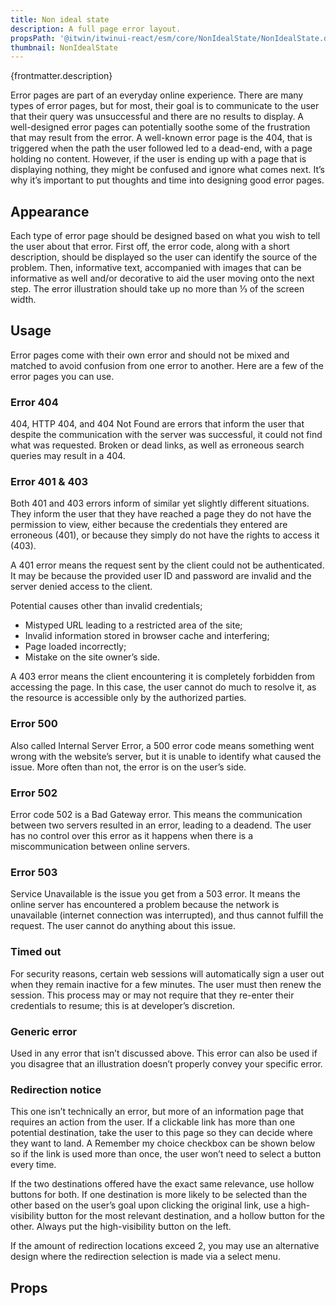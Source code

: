 ```yaml
---
title: Non ideal state
description: A full page error layout.
propsPath: '@itwin/itwinui-react/esm/core/NonIdealState/NonIdealState.d.ts'
thumbnail: NonIdealState
---
```



<p>{frontmatter.description}</p>

<LiveExample src='NonIdealState.Pagenotfound.tsx' truncate={false}>
  <AllExamples.NonIdealStatePagenotfoundExample client:load />
</LiveExample>

Error pages are part of an everyday online experience. There are many types of error pages, but for most, their goal is to communicate to the user that their query was unsuccessful and there are no results to display. A well-designed error pages can potentially soothe some of the frustration that may result from the error. A well-known error page is the 404, that is triggered when the path the user followed led to a dead-end, with a page holding no content. However, if the user is ending up with a page that is displaying nothing, they might be confused and ignore what comes next. It’s why it’s important to put thoughts and time into designing good error pages.

## Appearance

Each type of error page should be designed based on what you wish to tell the user about that error. First off, the error code, along with a short description, should be displayed so the user can identify the source of the problem. Then, informative text, accompanied with images that can be informative as well and/or decorative to aid the user moving onto the next step. The error illustration should take up no more than ⅓ of the screen width.

## Usage

Error pages come with their own error and should not be mixed and matched to avoid confusion from one error to another. Here are a few of the error pages you can use.

### Error 404

404, HTTP 404, and 404 Not Found are errors that inform the user that despite the communication with the server was successful, it could not find what was requested. Broken or dead links, as well as erroneous search queries may result in a 404.

### Error 401 & 403

Both 401 and 403 errors inform of similar yet slightly different situations. They inform the user that they have reached a page they do not have the permission to view, either because the credentials they entered are erroneous (401), or because they simply do not have the rights to access it (403).

<LiveExample src='NonIdealState.unauthorized.tsx' truncate={false}>
  <AllExamples.NonIdealStateUnauthorizedExample client:load />
</LiveExample>

A 401 error means the request sent by the client could not be authenticated. It may be because the provided user ID and password are invalid and the server denied access to the client.

Potential causes other than invalid credentials;

- Mistyped URL leading to a restricted area of the site;
- Invalid information stored in browser cache and interfering;
- Page loaded incorrectly;
- Mistake on the site owner’s side.

A 403 error means the client encountering it is completely forbidden from accessing the page. In this case, the user cannot do much to resolve it, as the resource is accessible only by the authorized parties.

<LiveExample src='NonIdealState.forbidden.tsx' truncate={false}>
  <AllExamples.NonIdealStateForbiddenExample client:load />
</LiveExample>

### Error 500

Also called Internal Server Error, a 500 error code means something went wrong with the website’s server, but it is unable to identify what caused the issue. More often than not, the error is on the user’s side.

<LiveExample src='NonIdealState.internalerror.tsx' truncate={false}>
  <AllExamples.NonIdealStateInternalErrorExample client:load />
</LiveExample>

### Error 502

Error code 502 is a Bad Gateway error. This means the communication between two servers resulted in an error, leading to a deadend. The user has no control over this error as it happens when there is a miscommunication between online servers.

<LiveExample src='NonIdealState.badgateway.tsx' truncate={false}>
  <AllExamples.NonIdealStateBadgatewayExample client:load />
</LiveExample>

### Error 503

Service Unavailable is the issue you get from a 503 error. It means the online server has encountered a problem because the network is unavailable (internet connection was interrupted), and thus cannot fulfill the request. The user cannot do anything about this issue.

<LiveExample src='NonIdealState.serviceunavailable.tsx' truncate={false}>
  <AllExamples.NonIdealStateServiceunavailableExample client:load />
</LiveExample>

### Timed out

For security reasons, certain web sessions will automatically sign a user out when they remain inactive for a few minutes. The user must then renew the session. This process may or may not require that they re-enter their credentials to resume; this is at developer’s discretion.

<LiveExample src='NonIdealState.timeout.tsx' truncate={false}>
  <AllExamples.NonIdealStateTimeoutExample client:load />
</LiveExample>

### Generic error

Used in any error that isn’t discussed above. This error can also be used if you disagree that an illustration doesn’t properly convey your specific error.

<LiveExample src='NonIdealState.error.tsx' truncate={false}>
  <AllExamples.NonIdealStateErrorExample client:load />
</LiveExample>

### Redirection notice

This one isn’t technically an error, but more of an information page that requires an action from the user. If a clickable link has more than one potential destination, take the user to this page so they can decide where they want to land. A Remember my choice checkbox can be shown below so if the link is used more than once, the user won’t need to select a button every time.

<LiveExample src='NonIdealState.redirect.tsx' truncate={false}>
  <AllExamples.NonIdealStateRedirectExample client:load />
</LiveExample>

If the two destinations offered have the exact same relevance, use hollow buttons for both. If one destination is more likely to be selected than the other based on the user’s goal upon clicking the original link, use a high-visibility button for the most relevant destination, and a hollow button for the other. Always put the high-visibility button on the left.

If the amount of redirection locations exceed 2, you may use an alternative design where the redirection selection is made via a select menu.

## Props

<PropsTable path={frontmatter.propsPath} />
